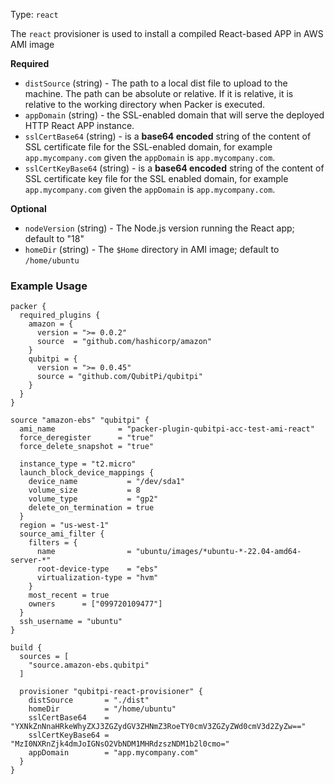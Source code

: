 Type: `react`

<!--
  Include a short description about the provisioner. This is a good place
  to call out what the provisioner does, and any additional text that might
  be helpful to a user. See https://www.packer.io/docs/provisioners/null
-->

The `react` provisioner is used to install a compiled React-based APP in AWS AMI image


<!-- Provisioner Configuration Fields -->

**Required**

- `distSource` (string) - The path to a local dist file to upload to the machine. The path can be absolute or relative.
   If it is relative, it is relative to the working directory when Packer is executed.
- `appDomain` (string) - the SSL-enabled domain that will serve the deployed HTTP React APP instance.
- `sslCertBase64` (string) - is a __base64 encoded__ string of the content of SSL certificate file for the SSL-enabled
  domain, for example `app.mycompany.com` given the `appDomain` is `app.mycompany.com`.
- `sslCertKeyBase64` (string) - is a __base64 encoded__ string of the content of SSL certificate key file for the SSL
  enabled domain, for example `app.mycompany.com` given the `appDomain` is `app.mycompany.com`.


<!--
  Optional Configuration Fields

  Configuration options that are not required or have reasonable defaults
  should be listed under the optionals section. Defaults values should be
  noted in the description of the field
-->

**Optional**

- `nodeVersion` (string) - The Node.js version running the React app; default to "18"
- `homeDir` (string) - The `$Home` directory in AMI image; default to `/home/ubuntu`

<!--
  A basic example on the usage of the provisioner. Multiple examples
  can be provided to highlight various configurations.

-->

### Example Usage

```hcl
packer {
  required_plugins {
    amazon = {
      version = ">= 0.0.2"
      source  = "github.com/hashicorp/amazon"
    }
    qubitpi = {
      version = ">= 0.0.45"
      source = "github.com/QubitPi/qubitpi"
    }
  }
}

source "amazon-ebs" "qubitpi" {
  ami_name              = "packer-plugin-qubitpi-acc-test-ami-react"
  force_deregister      = "true"
  force_delete_snapshot = "true"

  instance_type = "t2.micro"
  launch_block_device_mappings {
    device_name           = "/dev/sda1"
    volume_size           = 8
    volume_type           = "gp2"
    delete_on_termination = true
  }
  region = "us-west-1"
  source_ami_filter {
    filters = {
      name                = "ubuntu/images/*ubuntu-*-22.04-amd64-server-*"
      root-device-type    = "ebs"
      virtualization-type = "hvm"
    }
    most_recent = true
    owners      = ["099720109477"]
  }
  ssh_username = "ubuntu"
}

build {
  sources = [
    "source.amazon-ebs.qubitpi"
  ]

  provisioner "qubitpi-react-provisioner" {
    distSource       = "./dist"
    homeDir          = "/home/ubuntu"
    sslCertBase64    = "YXNkZnNnaHRkeWhyZXJ3ZGZydGV3ZHNmZ3RoeTY0cmV3ZGZyZWd0cmV3d2ZyZw=="
    sslCertKeyBase64 = "MzI0NXRnZjk4dmJoIGNsO2VbNDM1MHRdzszNDM1b2l0cmo="
    appDomain        = "app.mycompany.com"
  }
}
```
